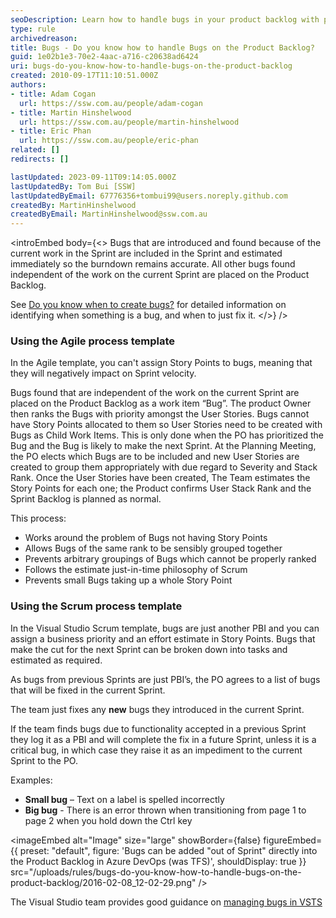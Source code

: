 ```yaml
---
seoDescription: Learn how to handle bugs in your product backlog with proven Agile and Scrum strategies.
type: rule
archivedreason:
title: Bugs - Do you know how to handle Bugs on the Product Backlog?
guid: 1e02b1e3-70e2-4aac-a716-c20638ad6424
uri: bugs-do-you-know-how-to-handle-bugs-on-the-product-backlog
created: 2010-09-17T11:10:51.000Z
authors:
- title: Adam Cogan
  url: https://ssw.com.au/people/adam-cogan
- title: Martin Hinshelwood
  url: https://ssw.com.au/people/martin-hinshelwood
- title: Eric Phan
  url: https://ssw.com.au/people/eric-phan
related: []
redirects: []

lastUpdated: 2023-09-11T09:14:05.000Z
lastUpdatedBy: Tom Bui [SSW]
lastUpdatedByEmail: 67776356+tombui99@users.noreply.github.com
createdBy: MartinHinshelwood
createdByEmail: MartinHinshelwood@ssw.com.au
---
```


<introEmbed
  body={<>
Bugs that are introduced and found because of the current work in the Sprint are included in the Sprint and estimated immediately so the burndown remains accurate. All other bugs found independent of the work on the current Sprint are placed on the Product Backlog.

See [Do you know when to create bugs?](/during-a-sprint-do-you-know-when-to-create-bugs) for detailed information on identifying when something is a bug, and when to just fix it.
  </>}
/>
### Using the Agile process template

In the Agile template, you can't assign Story Points to bugs, meaning that they will negatively impact on Sprint velocity.

Bugs found that are independent of the work on the current Sprint are placed on the Product Backlog as a work item “Bug”. The product Owner then ranks the Bugs with priority amongst the User Stories. Bugs cannot have Story Points allocated to them so User Stories need to be created with Bugs as Child Work Items. This is only done when the PO has prioritized the Bug and the Bug is likely to make the next Sprint. At the Planning Meeting, the PO elects which Bugs are to be included and new User Stories are created to group them appropriately with due regard to Severity and Stack Rank. Once the User Stories have been created, The Team estimates the Story Points for each one; the Product confirms User Stack Rank and the Sprint Backlog is planned as normal.

This process:

* Works around the problem of Bugs not having Story Points
* Allows Bugs of the same rank to be sensibly grouped together
* Prevents arbitrary groupings of Bugs which cannot be properly ranked
* Follows the estimate just-in-time philosophy of Scrum
* Prevents small Bugs taking up a whole Story Point

### Using the Scrum process template

In the Visual Studio Scrum template, bugs are just another PBI and you can assign a business priority and an effort estimate in Story Points. Bugs that make the cut for the next Sprint can be broken down into tasks and estimated as required.

As bugs from previous Sprints are just PBI’s, the PO agrees to a list of bugs that will be fixed in the current Sprint.

The team just fixes any  **new** bugs they introduced in the current Sprint.

If the team finds bugs due to functionality accepted in a previous Sprint they log it as a PBI and will complete the fix in a future Sprint, unless it is a critical bug, in which case they raise it as an impediment to the current Sprint to the PO.

Examples:

* **Small bug** – Text on a label is spelled incorrectly
* **Big bug** - There is an error thrown when transitioning from page 1 to page 2 when you hold down the Ctrl key


<imageEmbed
  alt="Image"
  size="large"
  showBorder={false}
  figureEmbed={{
    preset: "default",
    figure: 'Bugs can be added "out of Sprint" directly into the Product Backlog in Azure DevOps (was TFS)',
    shouldDisplay: true
  }}
  src="/uploads/rules/bugs-do-you-know-how-to-handle-bugs-on-the-product-backlog/2016-02-08_12-02-29.png"
/>

The Visual Studio team provides good guidance on [managing bugs in VSTS](https://www.visualstudio.com/en-us/docs/work/backlogs/manage-bugs)
